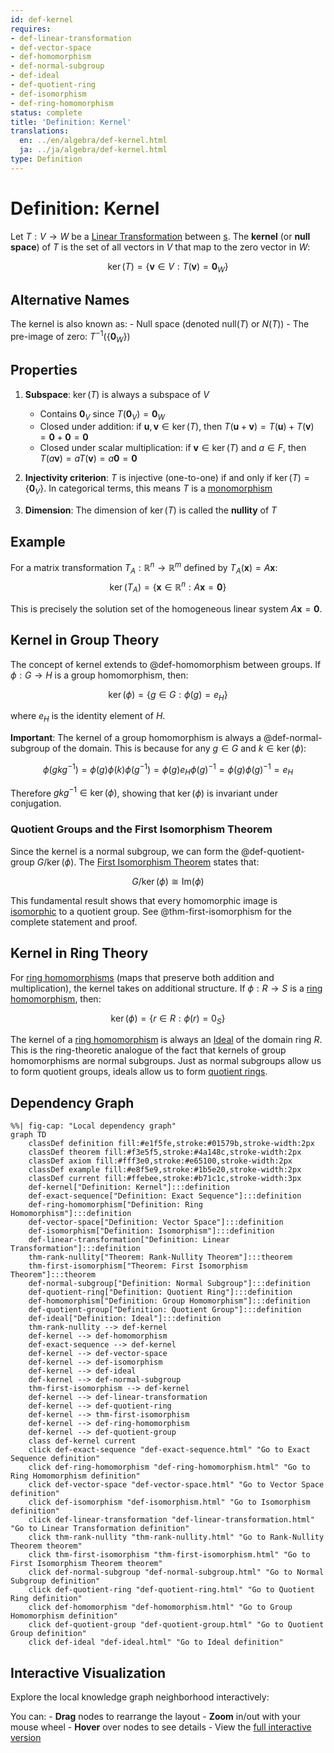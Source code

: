 ```yaml
---
id: def-kernel
requires:
- def-linear-transformation
- def-vector-space
- def-homomorphism
- def-normal-subgroup
- def-ideal
- def-quotient-ring
- def-isomorphism
- def-ring-homomorphism
status: complete
title: 'Definition: Kernel'
translations:
  en: ../en/algebra/def-kernel.html
  ja: ../ja/algebra/def-kernel.html
type: Definition
---
```


# Definition: Kernel {#def-kernel}

Let $T: V \to W$ be a [Linear Transformation](def-linear-transformation.qmd) between [s](def-vector-space.qmd). The **kernel** (or **null space**) of $T$ is the set of all vectors in $V$ that map to the zero vector in $W$:

$$\ker(T) = \{\mathbf{v} \in V : T(\mathbf{v}) = \mathbf{0}_W\}$$

## Alternative Names

The kernel is also known as:
- Null space (denoted $\text{null}(T)$ or $N(T)$)
- The pre-image of zero: $T^{-1}(\{\mathbf{0}_W\})$

## Properties

1. **Subspace**: $\ker(T)$ is always a subspace of $V$
   - Contains $\mathbf{0}_V$ since $T(\mathbf{0}_V) = \mathbf{0}_W$
   - Closed under addition: if $\mathbf{u}, \mathbf{v} \in \ker(T)$, then $T(\mathbf{u} + \mathbf{v}) = T(\mathbf{u}) + T(\mathbf{v}) = \mathbf{0} + \mathbf{0} = \mathbf{0}$
   - Closed under scalar multiplication: if $\mathbf{v} \in \ker(T)$ and $a \in F$, then $T(a\mathbf{v}) = aT(\mathbf{v}) = a\mathbf{0} = \mathbf{0}$

2. **Injectivity criterion**: $T$ is injective (one-to-one) if and only if $\ker(T) = \{\mathbf{0}_V\}$. In categorical terms, this means $T$ is a [monomorphism](../category-theory/def-monomorphism.qmd)

3. **Dimension**: The dimension of $\ker(T)$ is called the **nullity** of $T$

## Example

For a matrix transformation $T_A: \mathbb{R}^n \to \mathbb{R}^m$ defined by $T_A(\mathbf{x}) = A\mathbf{x}$:
$$\ker(T_A) = \{\mathbf{x} \in \mathbb{R}^n : A\mathbf{x} = \mathbf{0}\}$$

This is precisely the solution set of the homogeneous linear system $A\mathbf{x} = \mathbf{0}$.

## Kernel in Group Theory

The concept of kernel extends to @def-homomorphism between groups. If $\phi: G \to H$ is a group homomorphism, then:

$$\ker(\phi) = \{g \in G : \phi(g) = e_H\}$$

where $e_H$ is the identity element of $H$.

**Important**: The kernel of a group homomorphism is always a @def-normal-subgroup of the domain. This is because for any $g \in G$ and $k \in \ker(\phi)$:

$$\phi(gkg^{-1}) = \phi(g)\phi(k)\phi(g^{-1}) = \phi(g)e_H\phi(g)^{-1} = \phi(g)\phi(g)^{-1} = e_H$$

Therefore $gkg^{-1} \in \ker(\phi)$, showing that $\ker(\phi)$ is invariant under conjugation.

### Quotient Groups and the First Isomorphism Theorem

Since the kernel is a normal subgroup, we can form the @def-quotient-group $G/\ker(\phi)$. The [First Isomorphism Theorem](thm-first-isomorphism.qmd) states that:

$$G/\ker(\phi) \cong \text{Im}(\phi)$$

This fundamental result shows that every homomorphic image is [isomorphic](def-isomorphism.qmd) to a quotient group. See @thm-first-isomorphism for the complete statement and proof.

## Kernel in Ring Theory

For [ring homomorphisms](def-ring-homomorphism.qmd) (maps that preserve both addition and multiplication), the kernel takes on additional structure. If $\phi: R \to S$ is a [ring homomorphism](def-ring-homomorphism.qmd), then:

$$\ker(\phi) = \{r \in R : \phi(r) = 0_S\}$$

The kernel of a [ring homomorphism](def-ring-homomorphism.qmd) is always an [Ideal](def-ideal.qmd) of the domain ring $R$. This is the ring-theoretic analogue of the fact that kernels of group homomorphisms are normal subgroups. Just as normal subgroups allow us to form quotient groups, ideals allow us to form [quotient rings](def-quotient-ring.qmd).

## Dependency Graph

```mermaid
%%| fig-cap: "Local dependency graph"
graph TD
    classDef definition fill:#e1f5fe,stroke:#01579b,stroke-width:2px
    classDef theorem fill:#f3e5f5,stroke:#4a148c,stroke-width:2px
    classDef axiom fill:#fff3e0,stroke:#e65100,stroke-width:2px
    classDef example fill:#e8f5e9,stroke:#1b5e20,stroke-width:2px
    classDef current fill:#ffebee,stroke:#b71c1c,stroke-width:3px
    def-kernel["Definition: Kernel"]:::definition
    def-exact-sequence["Definition: Exact Sequence"]:::definition
    def-ring-homomorphism["Definition: Ring Homomorphism"]:::definition
    def-vector-space["Definition: Vector Space"]:::definition
    def-isomorphism["Definition: Isomorphism"]:::definition
    def-linear-transformation["Definition: Linear Transformation"]:::definition
    thm-rank-nullity["Theorem: Rank-Nullity Theorem"]:::theorem
    thm-first-isomorphism["Theorem: First Isomorphism Theorem"]:::theorem
    def-normal-subgroup["Definition: Normal Subgroup"]:::definition
    def-quotient-ring["Definition: Quotient Ring"]:::definition
    def-homomorphism["Definition: Group Homomorphism"]:::definition
    def-quotient-group["Definition: Quotient Group"]:::definition
    def-ideal["Definition: Ideal"]:::definition
    thm-rank-nullity --> def-kernel
    def-kernel --> def-homomorphism
    def-exact-sequence --> def-kernel
    def-kernel --> def-vector-space
    def-kernel --> def-isomorphism
    def-kernel --> def-ideal
    def-kernel --> def-normal-subgroup
    thm-first-isomorphism --> def-kernel
    def-kernel --> def-linear-transformation
    def-kernel --> def-quotient-ring
    def-kernel --> thm-first-isomorphism
    def-kernel --> def-ring-homomorphism
    def-kernel --> def-quotient-group
    class def-kernel current
    click def-exact-sequence "def-exact-sequence.html" "Go to Exact Sequence definition"
    click def-ring-homomorphism "def-ring-homomorphism.html" "Go to Ring Homomorphism definition"
    click def-vector-space "def-vector-space.html" "Go to Vector Space definition"
    click def-isomorphism "def-isomorphism.html" "Go to Isomorphism definition"
    click def-linear-transformation "def-linear-transformation.html" "Go to Linear Transformation definition"
    click thm-rank-nullity "thm-rank-nullity.html" "Go to Rank-Nullity Theorem theorem"
    click thm-first-isomorphism "thm-first-isomorphism.html" "Go to First Isomorphism Theorem theorem"
    click def-normal-subgroup "def-normal-subgroup.html" "Go to Normal Subgroup definition"
    click def-quotient-ring "def-quotient-ring.html" "Go to Quotient Ring definition"
    click def-homomorphism "def-homomorphism.html" "Go to Group Homomorphism definition"
    click def-quotient-group "def-quotient-group.html" "Go to Quotient Group definition"
    click def-ideal "def-ideal.html" "Go to Ideal definition"
```

## Interactive Visualization

Explore the local knowledge graph neighborhood interactively:

::: {.graph-viz data-id="def-kernel" data-width="700" data-height="500"}
:::

You can:
- **Drag** nodes to rearrange the layout
- **Zoom** in/out with your mouse wheel
- **Hover** over nodes to see details
- View the [full interactive version](../../output/interactive/en/def-kernel.html){target="_blank"}
